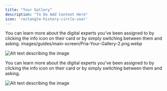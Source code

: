 ```yaml
---
title: "Your Gallery"
description: "To Do Add Content Here"
icon: 'rectangle-history-circle-user'
---
```



You can learn more about the digital experts you’ve been assigned to by clicking the info icon on their card or by simply switching between them and asking.
images/guides/main-screen/Pria-Your-Gallery-2.png.webp


![Alt text describing the image](https://placeholdit.com/1000x600/fcefff/c0a1e6)

You can learn more about the digital experts you’ve been assigned to by clicking the info icon on their card or by simply switching between them and asking.

![Alt text describing the image](https://placeholdit.com/1000x600/fcefff/c0a1e6)